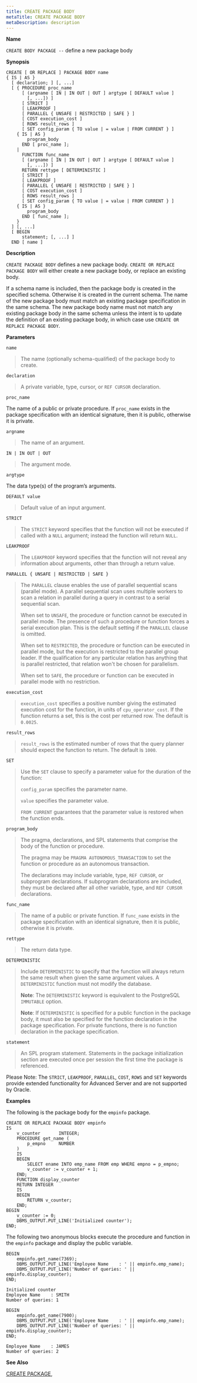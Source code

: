 ```yaml
---
title: CREATE PACKAGE BODY
metaTitle: CREATE PACKAGE BODY
metaDescription: description
---
```


**Name**

`CREATE BODY PACKAGE --` define a new package body

**Synopsis**

``` text
CREATE [ OR REPLACE ] PACKAGE BODY name
{ IS | AS }
  [ declaration; ] [, ...]
  [ { PROCEDURE proc_name
      [ (argname [ IN | IN OUT | OUT ] argtype [ DEFAULT value ]
        [, ...]) ]
      [ STRICT ]
      [ LEAKPROOF ]
      [ PARALLEL { UNSAFE | RESTRICTED | SAFE } ]
      [ COST execution_cost ]
      [ ROWS result_rows ]
      [ SET config_param { TO value | = value | FROM CURRENT } ]
    { IS | AS }
        program_body
      END [ proc_name ];
    |
      FUNCTION func_name
      [ (argname [ IN | IN OUT | OUT ] argtype [ DEFAULT value ]
        [, ...]) ]
      RETURN rettype [ DETERMINISTIC ]
      [ STRICT ]
      [ LEAKPROOF ]
      [ PARALLEL { UNSAFE | RESTRICTED | SAFE } ]
      [ COST execution_cost ]
      [ ROWS result_rows ]
      [ SET config_param { TO value | = value | FROM CURRENT } ]
    { IS | AS }
        program_body
      END [ func_name ];
    }
  ] [, ...]
  [ BEGIN
      statement; [, ...] ]
  END [ name ]
```

**Description**

`CREATE PACKAGE BODY` defines a new package body. `CREATE OR REPLACE
PACKAGE BODY` will either create a new package body, or replace an
existing body.

If a schema name is included, then the package body is created in the
specified schema. Otherwise it is created in the current schema. The
name of the new package body must match an existing package
specification in the same schema. The new package body name must not
match any existing package body in the same schema unless the intent is
to update the definition of an existing package body, in which case use
`CREATE OR REPLACE PACKAGE BODY`.

**Parameters**

`name`

> The name (optionally schema-qualified) of the package body to create.

`declaration`

> A private variable, type, cursor, or `REF CURSOR` declaration.

`proc_name`

The name of a public or private procedure. If `proc_name` exists in the
package specification with an identical signature, then it is public,
otherwise it is private.

`argname`

> The name of an argument.

`IN | IN OUT | OUT`

> The argument mode.

`argtype`

The data type(s) of the program’s arguments.

`DEFAULT value`

> Default value of an input argument.

`STRICT`

> The `STRICT` keyword specifies that the function will not be executed
> if called with a `NULL` argument; instead the function will return
> `NULL`.

`LEAKPROOF`

> The `LEAKPROOF` keyword specifies that the function will not reveal
> any information about arguments, other than through a return value.

`PARALLEL { UNSAFE | RESTRICTED | SAFE }`

> The `PARALLEL` clause enables the use of parallel sequential scans
> (parallel mode). A parallel sequential scan uses multiple workers to
> scan a relation in parallel during a query in contrast to a serial
> sequential scan.
> 
> When set to `UNSAFE`, the procedure or function cannot be executed in
> parallel mode. The presence of such a procedure or function forces a
> serial execution plan. This is the default setting if the `PARALLEL`
> clause is omitted.
> 
> When set to `RESTRICTED`, the procedure or function can be executed in
> parallel mode, but the execution is restricted to the parallel group
> leader. If the qualification for any particular relation has anything
> that is parallel restricted, that relation won't be chosen for
> parallelism.
> 
> When set to `SAFE`, the procedure or function can be executed in
> parallel mode with no restriction.

`execution_cost`

> `execution_cost` specifies a positive number giving the estimated
> execution cost for the function, in units of `cpu_operator_cost`. If
> the function returns a set, this is the cost per returned row. The
> default is `0.0025`.

`result_rows`

> `result_rows` is the estimated number of rows that the query planner
> should expect the function to return. The default is `1000`.

`SET`

> Use the `SET` clause to specify a parameter value for the duration of
> the function:
> 
> `config_param` specifies the parameter name.
> 
> `value` specifies the parameter value.
> 
> `FROM CURRENT` guarantees that the parameter value is restored when
> the function ends.

`program_body`

> The pragma, declarations, and SPL statements that comprise the body of
> the function or procedure.
> 
> The pragma may be `PRAGMA AUTONOMOUS_TRANSACTION` to set the function
> or procedure as an autonomous transaction.
> 
> The declarations may include variable, type, `REF CURSOR`, or
> subprogram declarations. If subprogram declarations are included, they
> must be declared after all other variable, type, and `REF CURSOR`
> declarations.

`func_name`

> The name of a public or private function. If `func_name` exists in the
> package specification with an identical signature, then it is public,
> otherwise it is private.

`rettype`

> The return data type.

`DETERMINISTIC`

> Include `DETERMINISTIC` to specify that the function will always
> return the same result when given the same argument values. A
> `DETERMINISTIC` function must not modify the database.
> 
> **Note**: The `DETERMINISTIC` keyword is equivalent to the PostgreSQL
> `IMMUTABLE` option.
> 
> **Note**: If `DETERMINISTIC` is specified for a public function in the
> package body, it must also be specified for the function declaration
> in the package specification. For private functions, there is no
> function declaration in the package specification.

`statement`

> An SPL program statement. Statements in the package initialization
> section are executed once per session the first time the package is
> referenced.

Please Note: The `STRICT`, `LEAKPROOF`, `PARALLEL`, `COST`, `ROWS` and
`SET` keywords provide extended functionality for Advanced Server and
are not supported by Oracle.

**Examples**

The following is the package body for the `empinfo` package.

``` text
CREATE OR REPLACE PACKAGE BODY empinfo
IS
    v_counter       INTEGER;
    PROCEDURE get_name (
        p_empno     NUMBER
    )
    IS
    BEGIN
        SELECT ename INTO emp_name FROM emp WHERE empno = p_empno;
        v_counter := v_counter + 1;
    END;
    FUNCTION display_counter
    RETURN INTEGER
    IS
    BEGIN
        RETURN v_counter;
    END;
BEGIN
    v_counter := 0;
    DBMS_OUTPUT.PUT_LINE('Initialized counter');
END;
```

The following two anonymous blocks execute the procedure and function in
the `empinfo` package and display the public variable.

``` text
BEGIN
    empinfo.get_name(7369);
    DBMS_OUTPUT.PUT_LINE('Employee Name    : ' || empinfo.emp_name);
    DBMS_OUTPUT.PUT_LINE('Number of queries: ' || empinfo.display_counter);
END;

Initialized counter
Employee Name    : SMITH
Number of queries: 1

BEGIN
    empinfo.get_name(7900);
    DBMS_OUTPUT.PUT_LINE('Employee Name    : ' || empinfo.emp_name);
    DBMS_OUTPUT.PUT_LINE('Number of queries: ' || empinfo.display_counter);
END;

Employee Name    : JAMES
Number of queries: 2
```

**See Also**

[CREATE PACKAGE](create_package),
